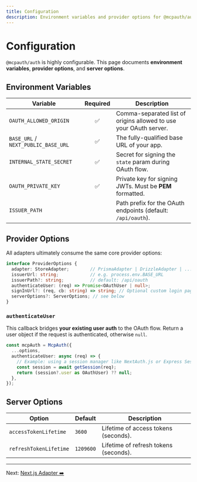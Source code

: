 ```yaml
---
title: Configuration
description: Environment variables and provider options for @mcpauth/auth
---
```


# Configuration

`@mcpauth/auth` is highly configurable. This page documents **environment variables**, **provider options**, and **server options**.

## Environment Variables

| Variable | Required | Description |
| --- | :---: | --- |
| `OAUTH_ALLOWED_ORIGIN` | ✅ | Comma-separated list of origins allowed to use your OAuth server. |
| `BASE_URL` / `NEXT_PUBLIC_BASE_URL` | ✅ | The fully-qualified base URL of your app. |
| `INTERNAL_STATE_SECRET` | ✅ | Secret for signing the `state` param during OAuth flow. |
| `OAUTH_PRIVATE_KEY` | ✅ | Private key for signing JWTs. Must be **PEM** formatted. |
| `ISSUER_PATH` |  | Path prefix for the OAuth endpoints (default: `/api/oauth`). |

## Provider Options

All adapters ultimately consume the same core provider options:

```ts
interface ProviderOptions {
  adapter: StoreAdapter;        // PrismaAdapter | DrizzleAdapter | ...
  issuerUrl: string;            // e.g. process.env.BASE_URL
  issuerPath?: string;          // default: /api/oauth
  authenticateUser: (req) => Promise<OAuthUser | null>;
  signInUrl?: (req, cb: string) => string; // Optional custom login page
  serverOptions?: ServerOptions; // see below
}
```

### `authenticateUser`

This callback bridges **your existing user auth** to the OAuth flow. Return a user object if the request is authenticated, otherwise `null`.

```ts
const mcpAuth = McpAuth({
  ...options,
  authenticateUser: async (req) => {
    // Example: using a session manager like NextAuth.js or Express Session
    const session = await getSession(req);
    return (session?.user as OAuthUser) ?? null;
  },
});
```

## Server Options

| Option | Default | Description |
| --- | --- | --- |
| `accessTokenLifetime` | `3600` | Lifetime of access tokens (seconds). |
| `refreshTokenLifetime` | `1209600` | Lifetime of refresh tokens (seconds). |

---

Next: [Next.js Adapter ➡️](/docs/adapters-nextjs)
